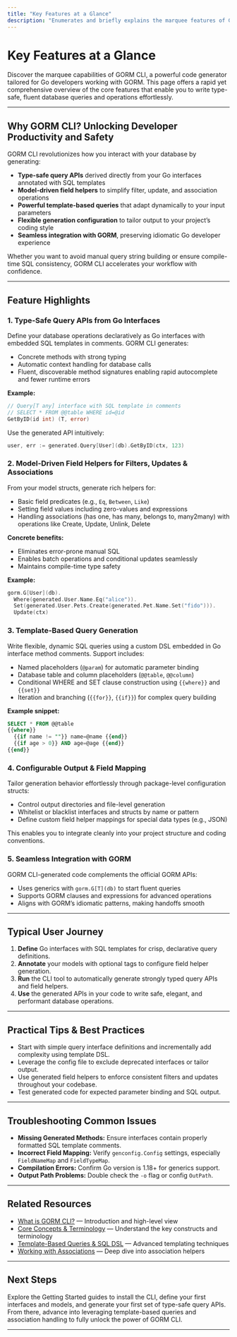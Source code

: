 ```yaml
---
title: "Key Features at a Glance"
description: "Enumerates and briefly explains the marquee features of GORM CLI: type-safe query APIs from interfaces, model-driven field helpers (including filters, updates, and associations), template-based query generation, configurable output and field mapping, and seamless GORM integration. Acts as a quick-reference for users prioritizing feature benefits."
---
```


# Key Features at a Glance

Discover the marquee capabilities of GORM CLI, a powerful code generator tailored for Go developers working with GORM. This page offers a rapid yet comprehensive overview of the core features that enable you to write type-safe, fluent database queries and operations effortlessly.

---

## Why GORM CLI? Unlocking Developer Productivity and Safety

GORM CLI revolutionizes how you interact with your database by generating:

- **Type-safe query APIs** derived directly from your Go interfaces annotated with SQL templates
- **Model-driven field helpers** to simplify filter, update, and association operations
- **Powerful template-based queries** that adapt dynamically to your input parameters
- **Flexible generation configuration** to tailor output to your project’s coding style
- **Seamless integration with GORM**, preserving idiomatic Go developer experience

Whether you want to avoid manual query string building or ensure compile-time SQL consistency, GORM CLI accelerates your workflow with confidence.

---

## Feature Highlights

### 1. Type-Safe Query APIs from Go Interfaces

Define your database operations declaratively as Go interfaces with embedded SQL templates in comments. GORM CLI generates: 

- Concrete methods with strong typing
- Automatic context handling for database calls
- Fluent, discoverable method signatures enabling rapid autocomplete and fewer runtime errors

**Example:**

```go
// Query[T any] interface with SQL template in comments
// SELECT * FROM @@table WHERE id=@id
GetByID(id int) (T, error)
```

Use the generated API intuitively:

```go
user, err := generated.Query[User](db).GetByID(ctx, 123)
```

### 2. Model-Driven Field Helpers for Filters, Updates & Associations

From your model structs, generate rich helpers for:

- Basic field predicates (e.g., `Eq`, `Between`, `Like`)
- Setting field values including zero-values and expressions
- Handling associations (has one, has many, belongs to, many2many) with operations like Create, Update, Unlink, Delete

**Concrete benefits:**

- Eliminates error-prone manual SQL
- Enables batch operations and conditional updates seamlessly
- Maintains compile-time type safety

**Example:**

```go
gorm.G[User](db).
  Where(generated.User.Name.Eq("alice")).
  Set(generated.User.Pets.Create(generated.Pet.Name.Set("fido"))).
  Update(ctx)
```

### 3. Template-Based Query Generation

Write flexible, dynamic SQL queries using a custom DSL embedded in Go interface method comments. Support includes:

- Named placeholders (`@param`) for automatic parameter binding
- Database table and column placeholders (`@@table`, `@@column`)
- Conditional WHERE and SET clause construction using `{{where}}` and `{{set}}`
- Iteration and branching (`{{for}}`, `{{if}}`) for complex query building

**Example snippet:**

```sql
SELECT * FROM @@table
{{where}}
  {{if name != ""}} name=@name {{end}}
  {{if age > 0}} AND age=@age {{end}}
{{end}}
```

### 4. Configurable Output & Field Mapping

Tailor generation behavior effortlessly through package-level configuration structs:

- Control output directories and file-level generation
- Whitelist or blacklist interfaces and structs by name or pattern
- Define custom field helper mappings for special data types (e.g., JSON)

This enables you to integrate cleanly into your project structure and coding conventions.

### 5. Seamless Integration with GORM

GORM CLI-generated code complements the official GORM APIs:

- Uses generics with `gorm.G[T](db)` to start fluent queries
- Supports GORM clauses and expressions for advanced operations
- Aligns with GORM’s idiomatic patterns, making handoffs smooth

---

## Typical User Journey

1. **Define** Go interfaces with SQL templates for crisp, declarative query definitions.
2. **Annotate** your models with optional tags to configure field helper generation.
3. **Run** the CLI tool to automatically generate strongly typed query APIs and field helpers.
4. **Use** the generated APIs in your code to write safe, elegant, and performant database operations.

---

## Practical Tips & Best Practices

- Start with simple query interface definitions and incrementally add complexity using template DSL.
- Leverage the config file to exclude deprecated interfaces or tailor output.
- Use generated field helpers to enforce consistent filters and updates throughout your codebase.
- Test generated code for expected parameter binding and SQL output.

---

## Troubleshooting Common Issues

- **Missing Generated Methods:** Ensure interfaces contain properly formatted SQL template comments.
- **Incorrect Field Mapping:** Verify `genconfig.Config` settings, especially `FieldNameMap` and `FieldTypeMap`.
- **Compilation Errors:** Confirm Go version is 1.18+ for generics support.
- **Output Path Problems:** Double check the `-o` flag or config `OutPath`.

---

## Related Resources

- [What is GORM CLI?](https://gorm.io/cli/docs/overview/product-intro-basics/what-is-gorm-cli) — Introduction and high-level view
- [Core Concepts & Terminology](https://gorm.io/cli/docs/overview/product-intro-basics/core-concepts-terminology) — Understand the key constructs and terminology
- [Template-Based Queries & SQL DSL](https://gorm.io/cli/docs/guides/advanced-usage-patterns/template-based-queries) — Advanced templating techniques
- [Working with Associations](https://gorm.io/cli/docs/guides/advanced-usage-patterns/working-with-associations) — Deep dive into association helpers

---

## Next Steps

Explore the Getting Started guides to install the CLI, define your first interfaces and models, and generate your first set of type-safe query APIs. From there, advance into leveraging template-based queries and association handling to fully unlock the power of GORM CLI.

---